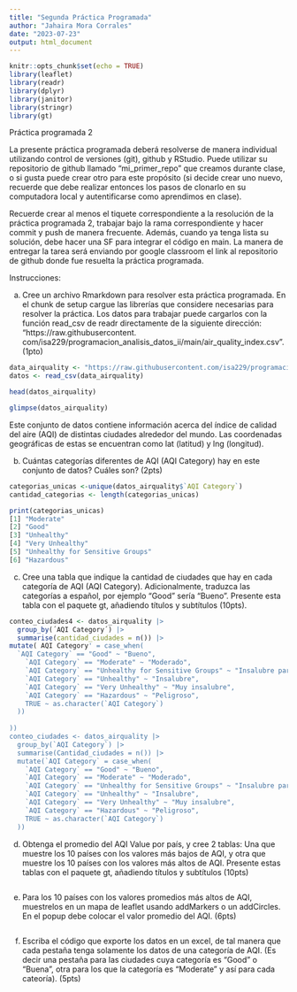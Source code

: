 ```yaml
---
title: "Segunda Práctica Programada"
author: "Jahaira Mora Corrales"
date: "2023-07-23"
output: html_document
---
```


```r
knitr::opts_chunk$set(echo = TRUE)
library(leaflet)
library(readr)
library(dplyr)
library(janitor)
library(stringr)
library(gt)
```

Práctica programada 2

La presente práctica programada deberá resolverse de manera individual utilizando control de versiones (git),
github y RStudio.
Puede utilizar su repositorio de github llamado “mi_primer_repo” que creamos durante clase, o si gusta
puede crear otro para este propósito (si decide crear uno nuevo, recuerde que debe realizar entonces los pasos
de clonarlo en su computadora local y autentificarse como aprendimos en clase).

Recuerde crear al menos el tiquete correspondiente a la resolución de la práctica programada 2, trabajar
bajo la rama correspondiente y hacer commit y push de manera frecuente. Además, cuando ya tenga lista
su solución, debe hacer una SF para integrar el código en main.
La manera de entregar la tarea será enviando por google classroom el link al repositorio de github donde fue
resuelta la práctica programada.

Instrucciones:

a. Cree un archivo Rmarkdown para resolver esta práctica programada. En el chunk de setup cargue las
librerías que considere necesarias para resolver la práctica. Los datos para trabajar puede cargarlos con
la función read_csv de readr directamente de la siguiente dirección: “https://raw.githubusercontent.
com/isa229/programacion_analisis_datos_ii/main/air_quality_index.csv”. (1pto)

```r
data_airquality <- "https://raw.githubusercontent.com/isa229/programacion_analisis_datos_ii/main/air_quality_index.csv"
datos <- read_csv(data_airquality)

head(datos_airquality)

glimpse(datos_airquality)

```


Este conjunto de datos contiene información acerca del índice de calidad del aire (AQI) de distintas ciudades
alrededor del mundo. Las coordenadas geográficas de estas se encuentran como lat (latitud) y lng (longitud).

b. Cuántas categorías diferentes de AQI (AQI Category) hay en este conjunto de datos? Cuáles son?
(2pts)

```r
categorias_unicas <-unique(datos_airquality$`AQI Category`) 
cantidad_categorias <- length(categorias_unicas)

print(categorias_unicas)
[1] "Moderate"                      
[2] "Good"                          
[3] "Unhealthy"                     
[4] "Very Unhealthy"                
[5] "Unhealthy for Sensitive Groups"
[6] "Hazardous"   
```

c. Cree una tabla que indique la cantidad de ciudades que hay en cada categoría de AQI (AQI Category).
Adicionalmente, traduzca las categorías a español, por ejemplo “Good” sería “Bueno”. Presente esta
tabla con el paquete gt, añadiendo títulos y subtítulos (10pts).

```r
conteo_ciudades4 <- datos_airquality |> 
  group_by(´AQI Category´) |> 
  summarise(cantidad_ciudades = n()) |> 
mutate( AQI Category' = case_when(
  `AQI Category` == "Good" ~ "Bueno",
    `AQI Category` == "Moderate" ~ "Moderado",
    `AQI Category` == "Unhealthy for Sensitive Groups" ~ "Insalubre para grupos sensibles",
    `AQI Category` == "Unhealthy" ~ "Insalubre",
    `AQI Category` == "Very Unhealthy" ~ "Muy insalubre",
    `AQI Category` == "Hazardous" ~ "Peligroso",
    TRUE ~ as.character(`AQI Category`)  
  ))
  
))
conteo_ciudades <- datos_airquality |> 
  group_by(`AQI Category`) |> 
  summarise(Cantidad_ciudades = n()) |> 
  mutate(`AQI Category` = case_when(
    `AQI Category` == "Good" ~ "Bueno",
    `AQI Category` == "Moderate" ~ "Moderado",
    `AQI Category` == "Unhealthy for Sensitive Groups" ~ "Insalubre para grupos sensibles",
    `AQI Category` == "Unhealthy" ~ "Insalubre",
    `AQI Category` == "Very Unhealthy" ~ "Muy insalubre",
    `AQI Category` == "Hazardous" ~ "Peligroso",
    TRUE ~ as.character(`AQI Category`)  
  ))
```


d. Obtenga el promedio del AQI Value por país, y cree 2 tablas: Una que muestre los 10 países con los
valores más bajos de AQI, y otra que muestre los 10 países con los valores más altos de AQI. Presente
estas tablas con el paquete gt, añadiendo títulos y subtítulos (10pts)

```r

```

e. Para los 10 países con los valores promedios más altos de AQI, muestrelos en un mapa de leaflet usando
addMarkers o un addCircles. En el popup debe colocar el valor promedio del AQI. (6pts)
```r

```


f. Escriba el código que exporte los datos en un excel, de tal manera que cada pestaña tenga solamente
los datos de una categoría de AQI. (Es decir una pestaña para las ciudades cuya categoría es “Good”
o “Buena”, otra para los que la categoría es “Moderate” y así para cada cateoría). (5pts)
```r

```


